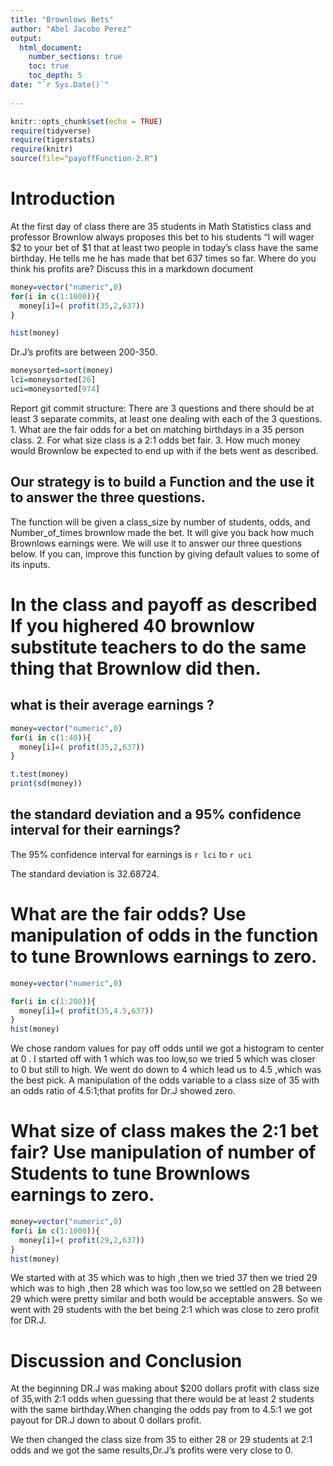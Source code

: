 ```yaml
---
title: "Brownlows Bets"
author: "Abel Jacobo Perez"
output: 
  html_document:
    number_sections: true
    toc: true
    toc_depth: 5
date: "`r Sys.Date()`"    
    
---
```

```r
knitr::opts_chunk$set(echo = TRUE)
require(tidyverse)
require(tigerstats)
require(knitr)
source(file="payoffFunction-2.R")
```


<!-- We recommend you use git branches -- create a separate branch for each major section i.e. Introduction, Methods, Results, Inferential Results, and Discussion and Conclusions - leave the YAML block untouched until the final merge where you put in your own name !-->

# Introduction

<!--In this section you explain what you are trying to show.  Where did the data come from?  What is the research or other question you are trying to answer?!-->

 At the first day of class there are 35 students in Math Statistics class and professor Brownlow always proposes this bet to his students "I will wager $2 to your bet of $1 that at least two people in today's class have  the same birthday.  He tells me he has made that bet 637 times so far. Where do you think his profits are? Discuss this in a markdown document
 
 
 
```r
money=vector("numeric",0)
for(i in c(1:1000)){
  money[i]=( profit(35,2,637))
}
```
 
 
```r
hist(money)
```
 Dr.J's profits are between 200-350.
 
```r
moneysorted=sort(money)
lci=moneysorted[26]
uci=moneysorted[974]
```


 
 
 
Report git commit structure:
There are 3 questions and there should be at least 3 separate commits, at least one dealing with each of the 3 questions.
1. What are the fair odds for a bet on matching birthdays in a 35 person class.
2. For what size class is a 2:1 odds bet fair.
3. How much money would Brownlow be expected to end up with if the bets went as described.

## Our strategy is to build a Function and the use it to answer the three questions. 

The function will be given a class_size by number of students, odds, and Number_of_times brownlow made the bet.  It will give you back how much Brownlows earnings were. We will use it to answer our three questions below. If you can, improve this function by giving default values to some of its inputs. 

# In the class and payoff as described  If you highered 40 brownlow substitute teachers to do the same thing that Brownlow did then.


## what is their average earnings ?

```r
money=vector("numeric",0)
for(i in c(1:40)){
  money[i]=( profit(35,2,637))
}
```

```r
t.test(money)
print(sd(money))
```


## the standard deviation and a 95% confidence interval for their earnings?
  The 95% confidence interval for earnings is `r lci` to `r uci`
  
  The standard deviation is 32.68724.
  
  
  
  
  
<!--Explain and display your method of coming up with a 95% confidence interval of  professor Brownlows winnings (or losings)-->


# What are the fair odds? Use manipulation of odds in the function to tune Brownlows earnings to zero. 

```r
money=vector("numeric",0)

for(i in c(1:200)){
  money[i]=( profit(35,4.5,637))
}
hist(money)
```


We chose random values for pay off odds until we got a histogram to center at 0 . I started off with 1 which was too low,so we tried 5 which was closer to 0 but still to high. We went do down to 4 which lead us to 4.5 ,which was the best pick. A manipulation of the odds variable to a class size of 35 with an odds ratio of 4.5:1;that profits for Dr.J showed zero.



<!--Decide on your methods:  In this section explain the approach you will take to attack the issue --- how will you decide on a likely estimate of professor Brownlow's earnings or losses after 637 bets. Also explain how you construct a 95% confidence interval about your estimate of his winnings !-->




# What size of class makes the 2:1 bet fair?  Use manipulation of number of Students to tune Brownlows earnings to zero.


```r
money=vector("numeric",0)
for(i in c(1:1000)){
  money[i]=( profit(29,2,637))
}
hist(money)
```


We started with  at 35 which was to high ,then we tried 37 then we tried 29 which was to high ,then 28 which was too low,so we settled on 28 between 29 which were pretty similar and both would be acceptable answers.  So we went with 29 students with the bet being 2:1  which was close to zero profit for DR.J.



<!--Explain and display the results of your method of coming up with the estimate of professor Brownlows betting profits!-->









# Discussion and Conclusion

<!--Discussion and conclusion here.  If professor Brownlow is consistantly making or losing money how could he change his payout so that his profits center on zero?  Also discuss what size his class should be in order to have his current scheme balance at zero profit.!-->

At the beginning DR.J was making about $200 dollars profit with class size of 35,with 2:1 odds when guessing that there would be at least 2 students with the same birthday.When changing the odds pay from to 4.5:1 we got payout for DR.J down to about 0 dollars profit.

We then changed the class size from 35 to either 28 or 29 students at 2:1 odds and we got the same results,Dr.J's profits were very close to 0.







